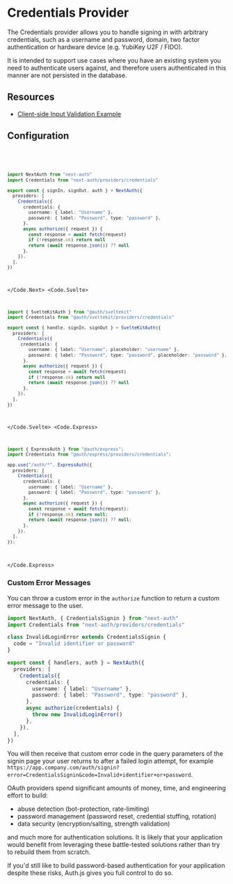 
# Credentials Provider

The Credentials provider allows you to handle signing in with arbitrary credentials, such as a username and password, domain, two factor authentication or hardware device (e.g. YubiKey U2F / FIDO).

It is intended to support use cases where you have an existing system you need to authenticate users against, and therefore users authenticated in this manner are not persisted in the database.

## Resources

- [Client-side Input Validation Example](/getting-started/authentication/credentials#verifying-data-with-zod)

## Configuration

<Code>
  <Code.Next>

```ts filename="/auth.ts"
import NextAuth from "next-auth"
import Credentials from "next-auth/providers/credentials"

export const { signIn, signOut, auth } = NextAuth({
  providers: [
    Credentials({
      credentials: {
        username: { label: "Username" },
        password: { label: "Password", type: "password" },
      },
      async authorize({ request }) {
        const response = await fetch(request)
        if (!response.ok) return null
        return (await response.json()) ?? null
      },
    }),
  ],
})
```

  </Code.Next>
  <Code.Svelte>

```ts filename="/src/auth.ts"
import { SvelteKitAuth } from "@auth/sveltekit"
import Credentials from "@auth/sveltekit/providers/credentials"

export const { handle, signIn, signOut } = SvelteKitAuth({
  providers: [
    Credentials({
     credentials: {
        username: { label: "Username", placeholder: "username" },
        password: { label: "Password", type: "password", placeholder: "password" },
      },
      async authorize({ request }) {
        const response = await fetch(request)
        if (!response.ok) return null
        return (await response.json()) ?? null
      },
    }),
  ],
})
```

  </Code.Svelte>
  <Code.Express>

```ts filename="/src/app.ts"
import { ExpressAuth } from "@auth/express";
import Credentials from "@auth/express/providers/credentials";

app.use("/auth/*", ExpressAuth({
  providers: [
    Credentials({
      credentials: {
        username: { label: "Username" },
        password: { label: "Password", type: "password" },
      },
      async authorize({ request }) {
        const response = await fetch(request);
        if (!response.ok) return null;
        return (await response.json()) ?? null;
      },
    }),
  ],
});
```

  </Code.Express>
</Code>

### Custom Error Messages

You can throw a custom error in the `authorize` function to return a custom error message to the user.

```ts filename="@/auth.ts" /InvalidLoginError/
import NextAuth, { CredentialsSignin } from "next-auth"
import Credentials from "next-auth/providers/credentials"

class InvalidLoginError extends CredentialsSignin {
  code = "Invalid identifier or password"
}

export const { handlers, auth } = NextAuth({
  providers: [
    Credentials({
      credentials: {
        username: { label: "Username" },
        password: { label: "Password", type: "password" },
      },
      async authorize(credentials) {
        throw new InvalidLoginError()
      },
    }),
  ],
})
```

You will then receive that custom error code in the query parameters of the signin page your user returns to after a failed login attempt, for example `https://app.company.com/auth/signin?error=CredentialsSignin&code=Invalid+identifier+or+password`.

<Callout type="warning">
OAuth providers spend significant amounts of money, time, and engineering effort to build:

- abuse detection (bot-protection, rate-limiting)
- password management (password reset, credential stuffing, rotation)
- data security (encryption/salting, strength validation)

and much more for authentication solutions. It is likely that your application would benefit from leveraging these battle-tested solutions rather than try to rebuild them from scratch.

If you'd still like to build password-based authentication for your application despite these risks, Auth.js gives you full control to do so.

</Callout>
